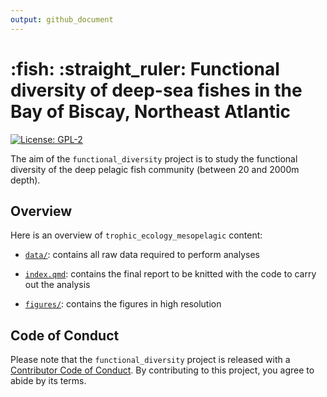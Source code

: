 ```yaml
---
output: github_document
---
```


# :fish: :straight_ruler: Functional diversity of deep-sea fishes in the Bay of Biscay, Northeast Atlantic  

<!-- badges: start -->
[![License: GPL-2](https://img.shields.io/badge/License-GPL%20v2-blue.svg)](https://choosealicense.com/licenses/gpl-2.0/)
<!-- badges: end -->

The aim of the `functional_diversity` project is to study the functional diversity of the deep pelagic fish community (between 20 and 2000m depth).

## Overview

Here is an overview of `trophic_ecology_mesopelagic` content: 

-  [`data/`](https://github.com/lizloutrage/functional_diversity/tree/main/data):
contains all raw data required to perform analyses


-  [`index.qmd`](https://github.com/lizloutrage/functional_diversity/tree/main/index.qmd):
  contains the final report to be knitted with the code to carry out the analysis
  

-  [`figures/`](https://github.com/lizloutrage/functional_diversity/tree/main/figures):
  contains the figures in high resolution 


## Code of Conduct

Please note that the `functional_diversity` project is released with a 
[Contributor Code of Conduct](https://contributor-covenant.org/version/2/0/CODE_OF_CONDUCT.html). 
By contributing to this project, you agree to abide by its terms.
